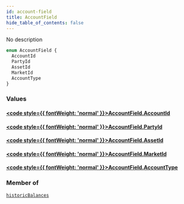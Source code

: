```yaml
---
id: account-field
title: AccountField
hide_table_of_contents: false
---
```








No description

```graphql
enum AccountField {
  AccountId
  PartyId
  AssetId
  MarketId
  AccountType
}
```


### Values

#### [<code style={{ fontWeight: 'normal' }}>AccountField.<b>AccountId</b></code>](#) 
> 
> 

#### [<code style={{ fontWeight: 'normal' }}>AccountField.<b>PartyId</b></code>](#) 
> 
> 

#### [<code style={{ fontWeight: 'normal' }}>AccountField.<b>AssetId</b></code>](#) 
> 
> 

#### [<code style={{ fontWeight: 'normal' }}>AccountField.<b>MarketId</b></code>](#) 
> 
> 

#### [<code style={{ fontWeight: 'normal' }}>AccountField.<b>AccountType</b></code>](#) 
> 
> 



### Member of

[`historicBalances`](/docs/testnet/graphql/queries/historic-balances)  <Badge class="secondary" text="query"/>



